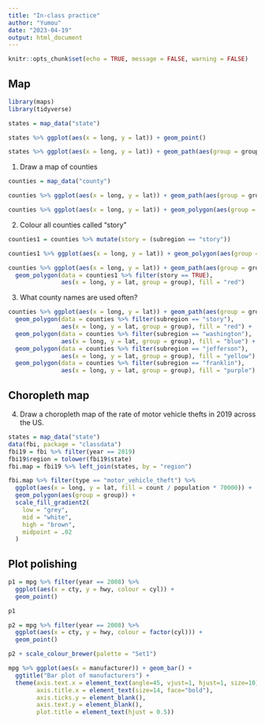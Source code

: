 ```yaml
---
title: "In-class practice"
author: "Yumou"
date: "2023-04-19"
output: html_document
---
```


```r
knitr::opts_chunk$set(echo = TRUE, message = FALSE, warning = FALSE)
```

## Map

```r
library(maps)
library(tidyverse)

states = map_data("state")

states %>% ggplot(aes(x = long, y = lat)) + geom_point()

states %>% ggplot(aes(x = long, y = lat)) + geom_path(aes(group = group))
```

1. Draw a map of counties

```r
counties = map_data("county")

counties %>% ggplot(aes(x = long, y = lat)) + geom_path(aes(group = group))

counties %>% ggplot(aes(x = long, y = lat)) + geom_polygon(aes(group = group))
```

2. Colour all counties called “story”

```r
counties1 = counties %>% mutate(story = (subregion == "story"))

counties1 %>% ggplot(aes(x = long, y = lat)) + geom_polygon(aes(group = group, fill = story))

counties %>% ggplot(aes(x = long, y = lat)) + geom_path(aes(group = group)) + 
  geom_polygon(data = counties1 %>% filter(story == TRUE), 
               aes(x = long, y = lat, group = group), fill = "red")
```

3. What county names are used often?

```r
counties %>% ggplot(aes(x = long, y = lat)) + geom_path(aes(group = group)) + 
  geom_polygon(data = counties %>% filter(subregion == "story"), 
               aes(x = long, y = lat, group = group), fill = "red") + 
  geom_polygon(data = counties %>% filter(subregion == "washington"), 
               aes(x = long, y = lat, group = group), fill = "blue") + 
  geom_polygon(data = counties %>% filter(subregion == "jefferson"), 
               aes(x = long, y = lat, group = group), fill = "yellow") + 
  geom_polygon(data = counties %>% filter(subregion == "franklin"), 
               aes(x = long, y = lat, group = group), fill = "purple")
```

## Choropleth map

4. Draw a choropleth map of the rate of motor vehicle thefts in 2019 across the US.

```r
states = map_data("state")
data(fbi, package = "classdata")
fbi19 = fbi %>% filter(year == 2019)
fbi19$region = tolower(fbi19$state)
fbi.map = fbi19 %>% left_join(states, by = "region")

fbi.map %>% filter(type == "motor_vehicle_theft") %>% 
  ggplot(aes(x = long, y = lat, fill = count / population * 70000)) +
  geom_polygon(aes(group = group)) + 
  scale_fill_gradient2(
    low = "grey", 
    mid = "white", 
    high = "brown", 
    midpoint = .02
  )

```


## Plot polishing

```r
p1 = mpg %>% filter(year == 2008) %>%
  ggplot(aes(x = cty, y = hwy, colour = cyl)) +
  geom_point()

p1

p2 = mpg %>% filter(year == 2008) %>%
  ggplot(aes(x = cty, y = hwy, colour = factor(cyl))) +
  geom_point()

p2 + scale_colour_brewer(palette = "Set1")
```

```r
mpg %>% ggplot(aes(x = manufacturer)) + geom_bar() + 
  ggtitle("Bar plot of manufacturers") + 
  theme(axis.text.x = element_text(angle=45, vjust=1, hjust=1, size=10),
        axis.title.x = element_text(size=14, face="bold"),
        axis.ticks.y = element_blank(), 
        axis.text.y = element_blank(),
        plot.title = element_text(hjust = 0.5))
```

